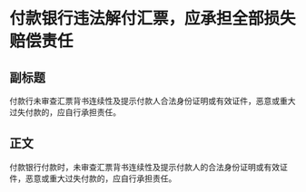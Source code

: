 # 付款银行违法解付汇票，应承担全部损失赔偿责任
## 副标题
付款行未审查汇票背书连续性及提示付款人合法身份证明或有效证件，恶意或重大过失付款的，应自行承担责任。
## 正文
付款银行付款时，未审查汇票背书连续性及提示付款人的合法身份证明或有效证件，恶意或重大过失付款的，应自行承担责任。